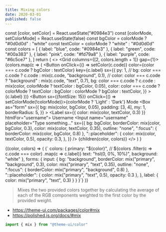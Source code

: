 ```yaml
---
title: Mixing colors
date: 2020-03-01
published: false
---
```



  const [color, setColor] = React.useState("#0984e3")
  const [colorMode, setColorMode] = React.useState(false)
  const bgColor = colorMode ? "#0d0d0d" : "white"
  const textColor = colorMode ? "white" : "#0d0d0d"
  const colors = [
    { label: "blue", code: "#0984e3" },
    { label: "green", code: "#00a383" },
    { label: "pink", code: "#fd79a8" },
    { label: "purple", code: "#6c5ce7" },
  ]
  return (
    <>
      <Grid columns={[2, colors.length + 1]} gap={1}>
        {colors.map(c => (
          <Button
            onClick={() => setColor(c.code)}
            color={color === c.code ? bgColor : textColor}
            key={c.label}
            sx={{
              py: 1,
              // bg: color === c.code ? c.code : mix(c.code, "background", 0.1),
              // color: color === c.code ? "background" : mix(c.code, "text", 0.7),
              bg:
                color === c.code
                  ? c.code
                  : mix(color, colorMode ? textColor : bgColor, 0.05),
              color:
                color === c.code
                  ? colorMode
                    ? textColor
                    : bgColor
                  : colorMode
                  ? bgColor
                  : textColor,
            }}
          >
            {c.label}
          </Button>
        ))}
        <Button sx={{fontSize: 15}} onClick={() => setColorMode(!colorMode)}>{colorMode ? 'Light' : 'Dark'} Mode</Button>
      </Grid>
      <Box
        as="form"
        sx={{
          bg: mix(color, bgColor, 0.05),
          padding: [3, 4],
          my: 1,
          borderRadius: 5,
        }}
      >
        <Label sx={{ color: mix(color, textColor, 0.3) }} htmlFor="username">
          Username
        </Label>
        <Input
          name="username"
          placeholder="Type something..."
          sx={{
            bg: bgColor,
            borderColor: mix(color, bgColor, 0.3),
            color: mix(color, textColor, 0.35),
            outline: "none",
            ":focus": { borderColor: mix(color, bgColor, 0.8) },
            "::placeholder": {
              color: mix(color, textColor, 0.5),
              opacity: 0.3,
            },
          }}
        />
      </Box>
      {children(color, colors)}
    </>
  )
}

<Form>
  {(color, colors) => (
    <CodeBlock className="js">
      {`
  colors: {
    primary: "${color}", // ${colors
        .filter(c => c.code === color)
        .map(c => c.label)}
    text: "hsl(0, 0%, 10%)",
    background: "white"
  },
  forms: {
    input: {
      bg: "background",
      borderColor: mix("primary", "background", 0.3),
      color: mix("primary", "text", 0.35),
      outline: "none",
      ":focus": { borderColor: mix("primary", "background", 0.8) },
      "::placeholder": {
        color: mix("primary", "text", 0.5),
        opacity: 0.3
      },
    },
    label: {
      color: mix("primary", "text", 0.3)
    }
  }
}`}
    </CodeBlock>
  )}
</Form>

> Mixes the two provided colors together by calculating the average of each of the RGB components weighted to the first color by the provided weight.

- https://theme-ui.com/packages/color#mix
- https://polished.js.org/docs/#mix

```js
import { mix } from "@theme-ui/color"
```
